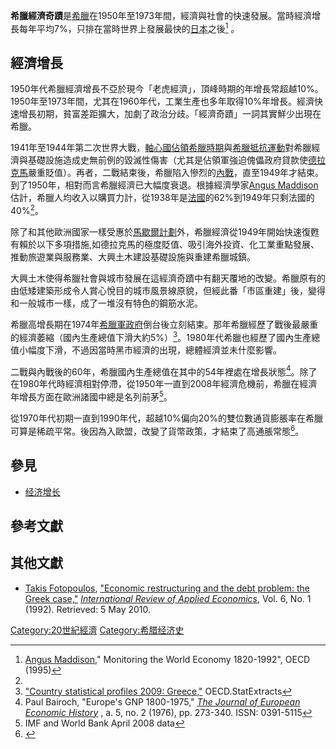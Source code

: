{{about|1950年至1973年的希臘經濟|其他時期|希臘經濟}}

'''希臘經濟奇蹟'''是[[希臘|希臘]]在1950年至1973年間，經濟與社會的快速發展。當時經濟增長每年平均7%，只排在當時世界上發展最快的[[日本|日本]]之後<ref name="Angus Maddison">[[Angus_Maddison|Angus Maddison]]," Monitoring the World Economy 1820-1992", OECD (1995)</ref> 。

== 經濟增長 ==

1950年代希臘經濟增長不亞於現今「老虎經濟」，頂峰時期的年增長常超越10%。1950年至1973年間，尤其在1960年代，工業生產也多年取得10%年增長。經濟快速增長初期，貧富差距擴大，加劇了政治分歧。「經濟奇蹟」一詞其實鮮少出現在希臘。

1941年至1944年第二次世界大戰，[[軸心國佔領希臘時期|軸心國佔領希臘時期]]與[[希臘抵抗運動|希臘抵抗運動]]對希臘經濟與基礎設施造成史無前例的毀滅性傷害（尤其是佔領軍強迫傀儡政府貸款使[[德拉克馬|德拉克馬]]嚴重貶值）。再者，二戰結束後，希臘陷入慘烈的[[希腊内战|內戰]]，直至1949年才結束。到了1950年，相對而言希臘經濟已大幅度衰退。根據經濟學家[[Angus_Maddison|Angus Maddison]]估計，希臘人均收入以購買力計，從1938年是[[法國|法國]]的62%到1949年只剩法國的40%<ref name="Angus Maddison"/>。

除了和其他歐洲國家一樣受惠於[[馬歇爾計劃|馬歇爾計劃]]外，希臘經濟從1949年開始快速復甦有賴於以下多項措施,如德拉克馬的極度貶值、吸引海外投資、化工業重點發展、推動旅遊業與服務業、大興土木建設基礎設施與重建希臘城鎮。

大興土木使得希臘社會與城市發展在這經濟奇蹟中有翻天覆地的改變。希臘原有的由低矮建築形成令人賞心悅目的城市風景線原貌，但經此番「市區重建」後，變得和一般城市一樣，成了一堆沒有特色的鋼筋水泥。

希臘高增長期在1974年[[希臘軍政府時期|希臘軍政府]]倒台後立刻結束。那年希臘經歷了戰後最嚴重的經濟萎縮（國內生產總值下滑大約5%）<ref>[http://stats.oecd.org/viewhtml.aspx?queryname=18154&querytype=view&lang=en "Country statistical profiles 2009: Greece,"] {{Wayback|url=http://stats.oecd.org/viewhtml.aspx?queryname=18154&querytype=view&lang=en |date=20200813145437 }} OECD.StatExtracts</ref>。1980年代希臘也經歷了國內生產總值小幅度下滑，不過因當時黑市經濟的出現，總體經濟並未什麼影響。

二戰與內戰後的60年，希臘國內生產總值在其中的54年裡處在增長狀態<ref>Paul Bairoch, "Europe's GNP 1800-1975," [http://www.istitutodatini.it/biblio/riviste/g-k/journal1.htm ''The Journal of European Economic History''] {{Wayback|url=http://www.istitutodatini.it/biblio/riviste/g-k/journal1.htm |date=20180821212901 }}, a. 5, no. 2 (1976), pp. 273-340. ISSN: 0391-5115</ref>。除了在1980年代時經濟相對停滯，從1950年一直到2008年經濟危機前，希臘在經濟年增長方面在歐洲諸國中總是名列前茅<ref>IMF and World Bank April 2008 data</ref>。

從1970年代初期一直到1990年代，超越10%偏向20%的雙位數通貨膨脹率在希臘可算是稀疏平常。後因為入歐盟，改變了貨幣政策，才結束了高通脹常態<ref>{{Cite web |url=http://www.global-rates.com/images/charts/gr-inflatie-chart-14-2043.jpg |title=存档副本 |accessdate=2013-07-02 |archive-date=2019-07-06 |archive-url=https://web.archive.org/web/20190706125133/https://www.global-rates.com/images/charts/gr-inflatie-chart-14-2043.jpg |dead-url=yes }}</ref>。

==參見==
* [[经济增长|经济增长]]

==參考文獻==
{{reflist}}

==其他文獻==

*[[Takis_Fotopoulos|Takis Fotopoulos]], [http://www.inclusivedemocracy.org/fotopoulos/english/brvarious/restruct_irae_92.htm "Economic restructuring and the debt problem: the Greek case,"] {{Wayback|url=http://www.inclusivedemocracy.org/fotopoulos/english/brvarious/restruct_irae_92.htm |date=20200323114248 }} ''[[International_Review_of_Applied_Economics|International Review of Applied Economics]]'', Vol. 6, No. 1 (1992). Retrieved: 5 May 2010.

{{希腊专题}}

{{DEFAULTSORT:希臘經濟奇蹟}}
[[Category:20世紀經濟|Category:20世紀經濟]]
[[Category:希腊经济史|Category:希腊经济史]]